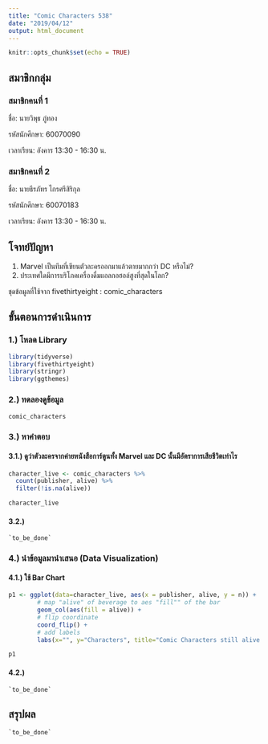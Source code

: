 ```yaml
---
title: "Comic Characters 538"
date: "2019/04/12"
output: html_document
---
```


```r
knitr::opts_chunk$set(echo = TRUE)
```

## สมาชิกกลุ่ม

### สมาชิกคนที่ 1

ชื่อ: นายวิพุธ ภู่ทอง

รหัสนักศึกษา: 60070090

เวลาเรียน: อังคาร 13:30 - 16:30 น.

### สมาชิกคนที่ 2

ชื่อ: นายธีรภัทร ไกรศรีสิริกุล

รหัสนักศึกษา: 60070183

เวลาเรียน: อังคาร 13:30 - 16:30 น.

## โจทย์ปัญหา

1. Marvel เป็นทีมที่เขียนตัวละครออกมาแล้วตายมากกว่า DC หรือไม่?
2. ประเทศใดมีการบริโภคเครื่องดื่มแอลกอฮอล์สูงที่สุดในโลก?

ชุดข้อมูลที่ใช้จาก  fivethirtyeight : comic_characters

## ขั้นตอนการดำเนินการ

### 1.) โหลด Library

```r
library(tidyverse)
library(fivethirtyeight)
library(stringr)
library(ggthemes)
```

### 2.) ทดลองดูข้อมูล

```r
comic_characters
```

### 3.) หาคำตอบ

#### 3.1.) ดูว่าตัวละครจากค่ายหนังสือการ์ตูนทั้ง Marvel และ DC นั้นมีอัตราการเสียชีวิตเท่าไร

```r
character_live <- comic_characters %>%
  count(publisher, alive) %>%
  filter(!is.na(alive))

character_live 
```

#### 3.2.)

    `to_be_done`

### 4.) นำข้อมูลมานำเสนอ (Data Visualization)

#### 4.1.) ใช้ Bar Chart

```r
p1 <- ggplot(data=character_live, aes(x = publisher, alive, y = n)) +
        # map "alive" of beverage to aes "fill"" of the bar 
        geom_col(aes(fill = alive)) + 
        # flip coordinate 
        coord_flip() +
        # add labels
        labs(x="", y="Characters", title="Comic Characters still alive from each publisher")

p1 
```

#### 4.2.)

    `to_be_done`

## สรุปผล

    `to_be_done`

